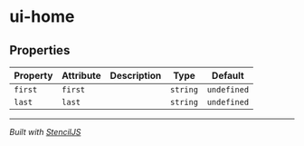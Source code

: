 # ui-home

<!-- Auto Generated Below -->

## Properties

| Property | Attribute | Description | Type     | Default     |
| -------- | --------- | ----------- | -------- | ----------- |
| `first`  | `first`   |             | `string` | `undefined` |
| `last`   | `last`    |             | `string` | `undefined` |

----------------------------------------------

*Built with [StencilJS](https://stenciljs.com/)*
